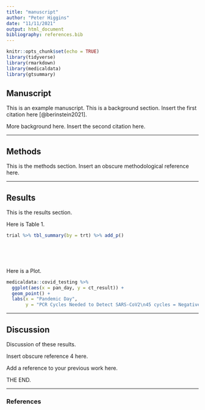 ```yaml
---
title: "manuscript"
author: "Peter Higgins"
date: "11/11/2021"
output: html_document
bibliography: references.bib
---
```


```r
knitr::opts_chunk$set(echo = TRUE)
library(tidyverse)
library(rmarkdown)
library(medicaldata)
library(gtsummary)
```

## Manuscript

This is an example manuscript. This is a background section. Insert the first citation here [@berinstein2021].

More background here. Insert the second citation here.

------

## Methods

This is the methods section. Insert an obscure methodological reference here.

------

## Results

This is the results section.

Here is Table 1.

```r
trial %>% tbl_summary(by = trt) %>% add_p()
```

<br>

<br>

Here is a Plot.

```r
medicaldata::covid_testing %>% 
  ggplot(aes(x = pan_day, y = ct_result)) +
  geom_point() +
  labs(x = "Pandemic Day",
       y = "PCR Cycles Needed to Detect SARS-CoV2\n45 cycles = Negative Test")
```

------

## Discussion

Discussion of these results.

Insert obscure reference 4 here.

Add a reference to your previous work here.

THE END.

-------

### References
